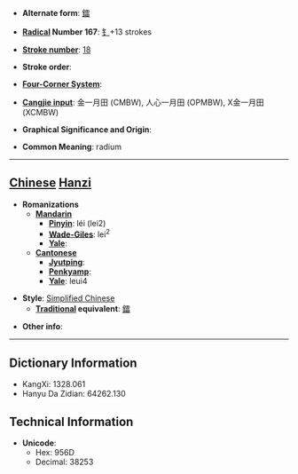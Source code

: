 * '''Alternate form''': [[鐳]]

* '''[[Wiktionary:Chinese radical index| Radical]] Number 167''': [[Wiktionary:Chinese radical index 钅|钅]]+13 strokes

* '''[[Wiktionary:Chinese total strokes index|Stroke number]]''': [[Wiktionary:Chinese total strokes index 18|18]]

* '''Stroke order''': 

* '''[[Wiktionary:Chinese four corner index|Four-Corner System]]''': 

* '''[[Wiktionary:Chinese Cangjie index|Cangjie input]]''': 金一月田 (CMBW), 人心一月田 (OPMBW), X金一月田 (XCMBW)

* '''Graphical Significance and Origin''': 

* '''Common Meaning''': radium

----

== [[Chinese]] [[Hanzi]] ==

* '''Romanizations'''
** '''[[Mandarin]]'''
*** '''[[Pinyin]]''': léi (lei2)
*** '''[[Wade-Giles]]''': lei<sup>2</sup>
*** '''[[Yale]]''': 
** '''[[Cantonese]]'''
*** '''[[Jyutping]]''':
*** '''[[Penkyamp]]''': 
*** '''[[Yale]]''': leui4

* '''Style''': [[Simplified Chinese]] 
** '''[[Traditional Chinese|Traditional]] equivalent''': [[鐳]]

* '''Other info''': 

----

== Dictionary Information ==

* KangXi: 1328.061
* Hanyu Da Zidian: 64262.130

== Technical Information ==

* '''Unicode''':
** Hex: 956D
** Decimal: 38253